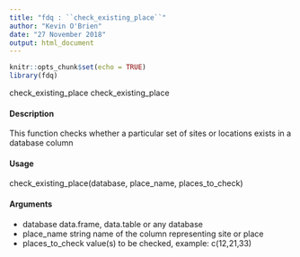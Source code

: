 ```yaml
---
title: "fdq : ``check_existing_place``"
author: "Kevin O'Brien"
date: "27 November 2018"
output: html_document
---
```


```r
knitr::opts_chunk$set(echo = TRUE)
library(fdq)
```

check_existing_place check_existing_place

#### Description
This function checks whether a particular set of sites or locations exists in a database column

#### Usage
check_existing_place(database, place_name, places_to_check)

#### Arguments
* database data.frame, data.table or any database
* place_name string name of the column representing site or place
* places_to_check value(s) to be checked, example: c(12,21,33)
